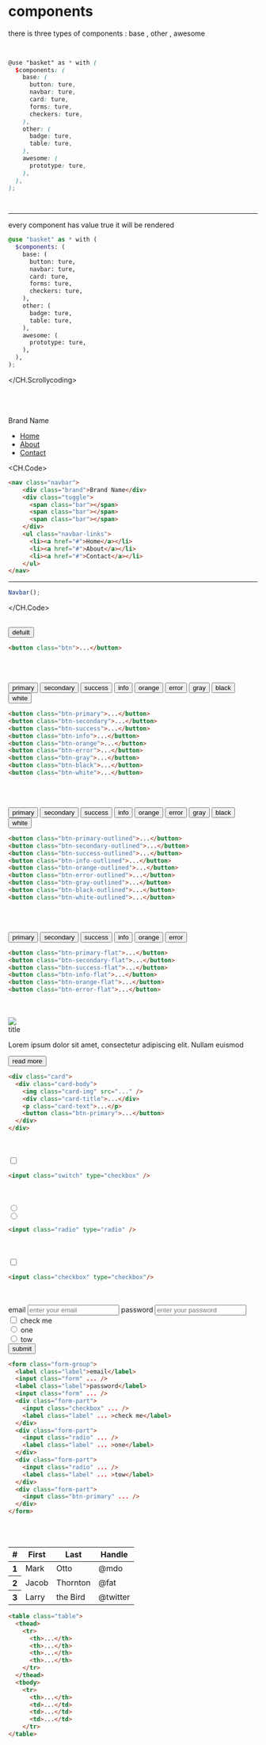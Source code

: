 <div class="stage  anim-slide-right anim-break">
  <h1 class="text-center h2">components</h1>
  <CH.Scrollycoding>

  there is three types of components : base , other , awesome
  
  ```scss main.scss focus=4:19
  ⠀
  ⠀
  @use "basket" as * with (
    $components: (
      base: (
        button: ture,
        navbar: ture,
        card: ture,
        forms: ture,
        checkers: ture,
      ),
      other: (
        badge: ture,
        table: ture,
      ),
      awesome: (
        prototype: ture,
      ),
    ),
  );
  ⠀
  ⠀
  ```
  ---
  
  every component has value true it will be rendered
  
  ```scss main.scss focus=4:8,11:12,15
  @use "basket" as * with (
    $components: (
      base: (
        button: ture,
        navbar: ture,
        card: ture,
        forms: ture,
        checkers: ture,
      ),
      other: (
        badge: ture,
        table: ture,
      ),
      awesome: (
        prototype: ture,
      ),
    ),
  );
  ```

</CH.Scrollycoding>

  <br />
  <br />
  <br />
  <nav class="navbar">
      <div class="brand">Brand Name</div>
      <div class="toggle">
        <span class="bar"></span>
        <span class="bar"></span>
        <span class="bar"></span>
      </div>
      <ul class="navbar-links">
        <li><a href="#">Home</a></li>
        <li><a href="#">About</a></li>
        <li><a href="#">Contact</a></li>
      </ul>
  </nav>

<CH.Code>

```html demo.html
<nav class="navbar">
    <div class="brand">Brand Name</div>
    <div class="toggle">
      <span class="bar"></span>
      <span class="bar"></span>
      <span class="bar"></span>
    </div>
    <ul class="navbar-links">
      <li><a href="#">Home</a></li>
      <li><a href="#">About</a></li>
      <li><a href="#">Contact</a></li>
    </ul>
</nav>  
```
--- 

```js app.js
Navbar();
```

</CH.Code>
  <br />
  <br />

<button class="btn">defuilt</button>

```html
<button class="btn">...</button>
```

<br />
<br />

<button class="btn-primary">primary</button>
<button class="btn-secondary">secondary</button>
<button class="btn-success">success</button>
<button class="btn-info">info</button>
<button class="btn-orange">orange</button>
<button class="btn-error">error</button>
<button class="btn-gray">gray</button>
<button class="btn-black">black</button>
<button class="btn-white">white</button>

```html
<button class="btn-primary">...</button>
<button class="btn-secondary">...</button>
<button class="btn-success">...</button>
<button class="btn-info">...</button>
<button class="btn-orange">...</button>
<button class="btn-error">...</button>
<button class="btn-gray">...</button>
<button class="btn-black">...</button>
<button class="btn-white">...</button>
```

<br />
<br />

<button class="btn-primary-outlined">primary</button>
<button class="btn-secondary-outlined">secondary</button>
<button class="btn-success-outlined">success</button>
<button class="btn-info-outlined">info</button>
<button class="btn-orange-outlined">orange</button>
<button class="btn-error-outlined">error</button>
<button class="btn-gray-outlined">gray</button>
<button class="btn-black-outlined">black</button>
<button class="btn-white-outlined">white</button>

```html
<button class="btn-primary-outlined">...</button>
<button class="btn-secondary-outlined">...</button>
<button class="btn-success-outlined">...</button>
<button class="btn-info-outlined">...</button>
<button class="btn-orange-outlined">...</button>
<button class="btn-error-outlined">...</button>
<button class="btn-gray-outlined">...</button>
<button class="btn-black-outlined">...</button>
<button class="btn-white-outlined">...</button>
```

<br />
<br />

<button class="btn-primary-flat">primary</button>
<button class="btn-secondary-flat">secondary</button>
<button class="btn-success-flat">success</button>
<button class="btn-info-flat">info</button>
<button class="btn-orange-flat">orange</button>
<button class="btn-error-flat">error</button>

```html
<button class="btn-primary-flat">...</button>
<button class="btn-secondary-flat">...</button>
<button class="btn-success-flat">...</button>
<button class="btn-info-flat">...</button>
<button class="btn-orange-flat">...</button>
<button class="btn-error-flat">...</button>
```

<br/>
<br/>

  <div class="prototype p-5">
    <div class="prototype-gap my-5">
      <div class="w-7">
      <div class="card">
        <div class="card-body">
          <img class="card-img" src="https://www.gezondheidsnet.nl/sites/gezondheidsnet/files/styles/pol_carousel/public/gettyimages-1318912410.jpg?itok=6jV1wFFx" />
          <div class="card-title">title</div>
          <p class="card-text">Lorem ipsum dolor sit amet, consectetur adipiscing elit. Nullam euismod</p>
          <button class="btn-primary">read more</button>
        </div>
      </div>
      </div>
    </div>
  </div>

```html
<div class="card">
  <div class="card-body">
    <img class="card-img" src="..." />
    <div class="card-title">...</div>
    <p class="card-text">...</p>
    <button class="btn-primary">...</button>
  </div>
</div>
```

<br/>
<br/>

<div class="card">
  <input class="switch" type="checkbox" />
</div>

```html 
<input class="switch" type="checkbox" />
```
<br/>
<br/>
<div class="card">
  <div class="form-part">
    <input class="radio" type="radio" name="one" value="ture" />
  </div>
  <div class="form-part">
    <input class="radio" type="radio" name="one" value="false" />
  </div>
</div>

```html 
<input class="radio" type="radio" />
```

<br/>
<br/>
<div class="card">
  <input class="checkbox" type="checkbox" id="checky110" />
</div>

```html
<input class="checkbox" type="checkbox"/>
```

<br/>
<br/>  
<div class="card">
  <form class="form-group">
    <label class="">email</label>
    <input class="form" type="email" placeholder="enter your email" />
    <label class="">password</label>
    <input class="form" type="password" placeholder="enter your password" />
    <div class="form-part">
      <input class="checkbox" type="checkbox" id="checky11" />
      <label class="label" for="checky11">check me</label>
    </div>
    <div class="form-part">
      <input class="radio" type="radio" id="le1" name="one" value="ture" />
      <label for="le1" class="label">one</label>
    </div>
    <div class="form-part">
      <input class="radio" type="radio" id="e2" name="one" value="false" />
      <label for="e2" class="label">tow</label>
    </div>
    <div class="form-part">
      <input class="btn-primary" type="submit" value="submit" />
    </div>
  </form>
</div>


```html 
<form class="form-group">
  <label class="label">email</label>
  <input class="form" ... />
  <label class="label">password</label>
  <input class="form" ... />
  <div class="form-part">
    <input class="checkbox" ... />
    <label class="label" ... >check me</label>
  </div>
  <div class="form-part">
    <input class="radio" ... />
    <label class="label" ... >one</label>
  </div>
  <div class="form-part">
    <input class="radio" ... />
    <label class="label" ... >tow</label>
  </div>
  <div class="form-part">
    <input class="btn-primary" ... />
  </div>
</form>
```

<br/>
<br/>
<table class="table">
<thead>
  <tr>
    <th>#</th>
    <th>First</th>
    <th>Last</th>
    <th>Handle</th>
  </tr>
</thead>
<tbody>
  <tr>
    <th>1</th>
    <td>Mark</td>
    <td>Otto</td>
    <td>@mdo</td>
  </tr>
  <tr>
    <th>2</th>
    <td>Jacob</td>
    <td>Thornton</td>
    <td>@fat</td>
  </tr>
  <tr>
    <th>3</th>
    <td>Larry</td>
    <td>the Bird</td>
    <td>@twitter</td>
  </tr>
</tbody>
</table>

```html
<table class="table">
  <thead>
    <tr>
      <th>...</th>
      <th>...</th>
      <th>...</th>
      <th>...</th>
    </tr>
  </thead>
  <tbody>
    <tr>
      <th>...</th>
      <td>...</td>
      <td>...</td>
      <td>...</td>
    </tr>
</table>
```
<br/>
<br/>

<div>

</div>

</div>

